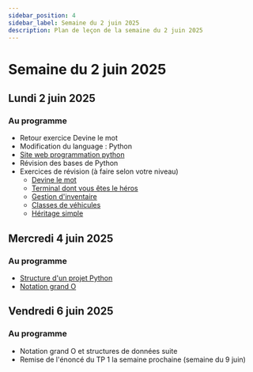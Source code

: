 ```yaml
---
sidebar_position: 4
sidebar_label: Semaine du 2 juin 2025
description: Plan de leçon de la semaine du 2 juin 2025
---
```


# Semaine du 2 juin 2025

## Lundi 2 juin 2025

### Au programme

- Retour exercice Devine le mot
- Modification du language : Python
- [Site web programmation python](https://archambaultv-prof.github.io/programmation-python/docs/intro)
- Révision des bases de Python
- Exercices de révision (à faire selon votre niveau)
    - [Devine le mot](https://archambaultv-prof.github.io/programmation-python/docs/stuctures_controles/Exercices/devine_le_mot)
    - [Terminal dont vous êtes le héros](https://archambaultv-prof.github.io/programmation-python/docs/stuctures_controles/Exercices/jeu_de_role)
    - [Gestion d'inventaire](https://archambaultv-prof.github.io/programmation-python/docs/fonctions/exercices/exercice_magasion)
    - [Classes de véhicules](https://archambaultv-prof.github.io/programmation-python/docs/classes/Exercices/classes_vehicules)
    - [Héritage simple](https://archambaultv-prof.github.io/programmation-python/docs/classes/Exercices/exercices_simples)

## Mercredi 4 juin 2025

### Au programme

- [Structure d'un projet Python](https://archambaultv-prof.github.io/programmation-python/docs/category/mon-premier-projet-python)
- [Notation grand O](./Exercices/notation_grand_O.mdx)

## Vendredi 6 juin 2025

### Au programme

- Notation grand O et structures de données suite
- Remise de l'énoncé du TP 1 la semaine prochaine (semaine du 9 juin)